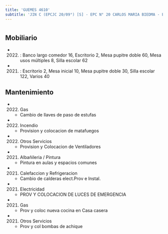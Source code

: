 ```yaml
---
title: 'GUEMES 4610'
subtitle: 'JIN C (EPCJC 20/09°) [S] - EPC N° 20 CARLOS MARIA BIEDMA - ESEA EN DANZA RAMICONE CURSO VOCACIONAL DE FOLKLORE N° 09'
---
```


#


## Mobiliario

*  (2022) : Banco largo comedor 16, Escritorio 2, Mesa pupitre doble 60, Mesa usos múltiples 8, Silla escolar 62 

*  (2021) : Escritorio 2, Mesa inicial 10, Mesa pupitre doble 30, Silla escolar 122, Varios 40 





## Mantenimiento

*  (2022) Gas 
    + Cambio de llaves de paso de estufas

*  (2022) Incendio 
    + Provision y colocacion de matafuegos

*  (2022) Otros Servicios 
    + Provision y Colocacion de Ventiladores

*  (2021) Albañileria / Pintura 
    + Pintura en aulas y espacios comunes

*  (2021) Calefaccion y Refrigeracion 
    + Cambio de calderas elect.Prov e Instal.

*  (2021) Electricidad 
    + PROV Y COLOCACION DE LUCES DE EMERGENCIA

*  (2021) Gas 
    + Prov y coloc nueva cocina en Casa casera

*  (2021) Otros Servicios 
    + Prov y col bombas de achique




